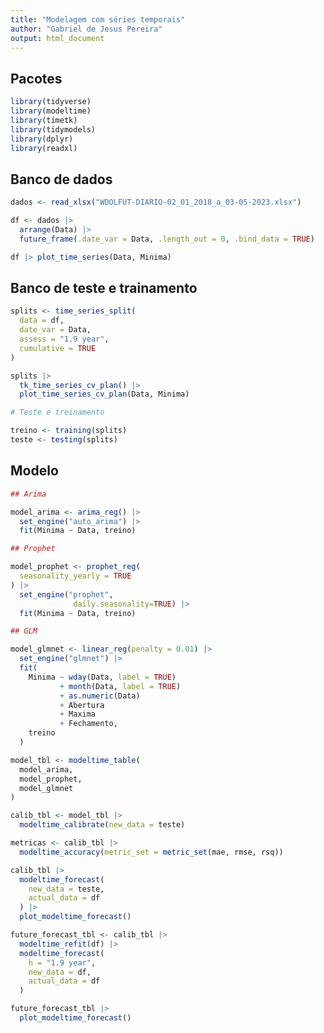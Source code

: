 ```yaml
---
title: "Modelagem com séries temporais"
author: "Gabriel de Jesus Pereira"
output: html_document
---
```


## Pacotes

```r
library(tidyverse)
library(modeltime)
library(timetk)
library(tidymodels)
library(dplyr)
library(readxl)
```

## Banco de dados

```r
dados <- read_xlsx("WDOLFUT-DIARIO-02_01_2018_a_03-05-2023.xlsx")
```

```r
df <- dados |> 
  arrange(Data) |> 
  future_frame(.date_var = Data, .length_out = 0, .bind_data = TRUE)

df |> plot_time_series(Data, Minima)
```

## Banco de teste e trainamento

```r
splits <- time_series_split(
  data = df,
  date_var = Data,
  assess = "1.9 year",
  cumulative = TRUE
)

splits |> 
  tk_time_series_cv_plan() |> 
  plot_time_series_cv_plan(Data, Minima)

# Teste e treinamento

treino <- training(splits)
teste <- testing(splits)
```

## Modelo

```r
## Arima

model_arima <- arima_reg() |> 
  set_engine("auto_arima") |> 
  fit(Minima ~ Data, treino)

## Prophet

model_prophet <- prophet_reg(
  seasonality_yearly = TRUE
) |> 
  set_engine("prophet",
              daily.seasonality=TRUE) |> 
  fit(Minima ~ Data, treino)

## GLM

model_glmnet <- linear_reg(penalty = 0.01) |> 
  set_engine("glmnet") |> 
  fit(
    Minima ~ wday(Data, label = TRUE)
           + month(Data, label = TRUE)
           + as.numeric(Data)
           + Abertura
           + Maxima
           + Fechamento,
    treino
  )

```

```r
model_tbl <- modeltime_table(
  model_arima,
  model_prophet,
  model_glmnet
)
```

```r
calib_tbl <- model_tbl |> 
  modeltime_calibrate(new_data = teste)

metricas <- calib_tbl |> 
  modeltime_accuracy(metric_set = metric_set(mae, rmse, rsq))

calib_tbl |> 
  modeltime_forecast(
    new_data = teste,
    actual_data = df
  ) |> 
  plot_modeltime_forecast()
```

```r
future_forecast_tbl <- calib_tbl |> 
  modeltime_refit(df) |> 
  modeltime_forecast(
    h = "1.9 year",
    new_data = df,
    actual_data = df
  )

future_forecast_tbl |> 
  plot_modeltime_forecast()
```

